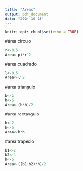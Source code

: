 ```yaml
---
title: "Areas"
output: pdf_document
date: "2024-10-15"
---
```


```r
knitr::opts_chunk$set(echo = TRUE)
```

#área circulo

```r
r<-0.5
Area<-pi*r^2
```

#area cuadrado

```r
l<-0.5
Area<-l^2
```


#area triangulo

```r
b<-2
h<-5
Area<-(b*h)/2
```


#area rectangulo

```r
b<-2
h<-5
Area<-b*h
```


#area trapecio

```r
b1<-2
b2<-4
h<-5
Area<-((b1+b2)*h)/2
```
